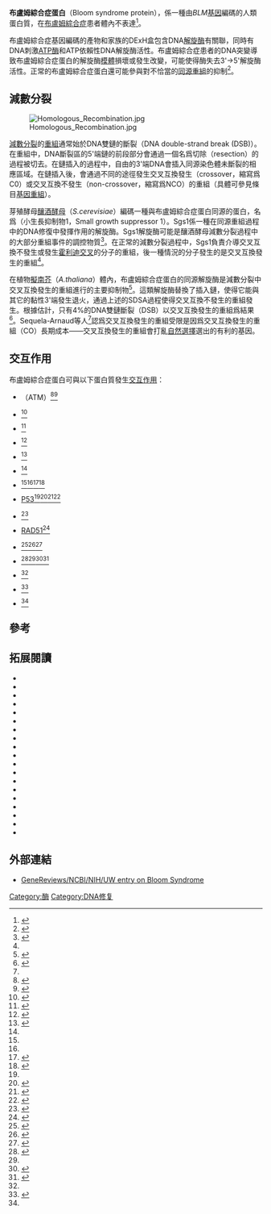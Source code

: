 {{PBB/641}}
'''布盧姆綜合症蛋白'''（Bloom syndrome protein），係一種由''BLM''[[基因|基因]]編碼的人類蛋白質，在[[布盧姆綜合症|布盧姆綜合症]]患者體內不表達<ref name="pmid9388193">{{cite journal | vauthors = Karow JK, Chakraverty RK, Hickson ID | title = The Bloom's syndrome gene product is a 3'-5' DNA helicase | journal = J Biol Chem | volume = 272 | issue = 49 | pages = 30611–4 | date = January 1998 | pmid = 9388193 | pmc =  | doi = 10.1074/jbc.272.49.30611 }}</ref>。

布盧姆綜合症基因編碼的產物和{{Link-en|RecQ|RecQ}}家族的DExH盒包含DNA[[解旋酶|解旋酶]]有關聯，同時有DNA刺激[[ATP酶|ATP酶]]和ATP依賴性DNA解旋酶活性。布盧姆綜合症患者的DNA突變導致布盧姆綜合症蛋白的解旋酶[[模體|模體]]損壞或發生改變，可能使得酶失去3'→5'解旋酶活性。正常的布盧姆綜合症蛋白還可能參與對不恰當的[[同源重組|同源重組]]的抑制<ref>{{cite web|title=Bloom syndrome|url=http://ghr.nlm.nih.gov/condition/bloom-syndrome|work=Genetics Home Reference|publisher=NIH|accessdate=19 March 2013|archive-date=2016-07-27|archive-url=https://web.archive.org/web/20160727232206/https://ghr.nlm.nih.gov/condition/bloom-syndrome|dead-url=no}}</ref>。

==減數分裂==
[[File:Homologous_Recombination.jpg|thumb]]

[[減數分裂|減數分裂]]的[[基因重組|重組]]通常始於DNA雙鏈的斷裂（DNA double-strand break (DSB)）。在重組中，DNA斷裂區的5'端鏈的前段部分會通過一個名爲切除（resection）的過程被切去。在鏈插入的過程中，自由的3'端DNA會插入同源染色體未斷裂的相應區域。在鏈插入後，會通過不同的途徑發生交叉互換發生（crossover，縮寫爲C0）或交叉互換不發生（non-crossover，縮寫爲NCO）的重組（具體可參見條目[[基因重組|基因重組]]）。

芽殖酵母[[釀酒酵母|釀酒酵母]]（''S.cerevisiae''）編碼一種與布盧姆綜合症蛋白同源的蛋白，名爲{{link-en|Sgs1|Sgs1}}（小生長抑制物1，Small growth suppressor 1）。Sgs1係一種在同源重組過程中的DNA修復中發揮作用的解旋酶。Sgs1解旋酶可能是釀酒酵母減數分裂過程中的大部分重組事件的調控物質<ref name=De>{{cite journal |vauthors=De Muyt A, Jessop L, Kolar E, Sourirajan A, Chen J, Dayani Y, Lichten M |title=BLM helicase ortholog Sgs1 is a central regulator of meiotic recombination intermediate metabolism |journal=Mol. Cell |volume=46 |issue=1 |pages=43–53 |year=2012 |pmid=22500736 |pmc=3328772 |doi=10.1016/j.molcel.2012.02.020 |url=}}</ref>。在正常的減數分裂過程中，Sgs1負責介導交叉互換不發生或發生[[霍利迪交叉|霍利迪交叉]]的分子的重組，後一種情況的分子發生的是交叉互換發生的重組<ref name=De />。

在植物[[擬南芥|擬南芥]]（''A.thaliana''）體內，布盧姆綜合症蛋白的同源解旋酶是減數分裂中交叉互換發生的重組進行的主要抑制物<ref name=Mazel>{{cite journal |vauthors=Séguéla-Arnaud M, Crismani W, Larchevêque C, Mazel J, Froger N, Choinard S, Lemhemdi A, Macaisne N, Van Leene J, Gevaert K, De Jaeger G, Chelysheva L, Mercier R |title=Multiple mechanisms limit meiotic crossovers: TOP3α and two BLM homologs antagonize crossovers in parallel to FANCM |journal=Proc. Natl. Acad. Sci. U.S.A. |volume=112 |issue=15 |pages=4713–8 |year=2015 |pmid=25825745 |pmc=4403193 |doi=10.1073/pnas.1423107112 |url=}}</ref>。這類解旋酶替換了插入鏈，使得它能與其它的黏性3'端發生退火，通過上述的SDSA過程使得交叉互換不發生的重組發生。根據估計，只有4%的DNA雙鏈斷裂（DSB）以交叉互換發生的重組爲結果<ref name="pmid22723424">{{vcite2 journal |vauthors=Crismani W, Girard C, Froger N, Pradillo M, Santos JL, Chelysheva L, Copenhaver GP, Horlow C, Mercier R |title=FANCM limits meiotic crossovers |journal=Science |volume=336 |issue=6088 |pages=1588–90 |year=2012 |pmid=22723424 |doi=10.1126/science.1220381 |url=}}</ref>。Sequela-Arnaud等人<ref name=Mazel />認爲交叉互換發生的重組受限是因爲交叉互換發生的重組（CO）長期成本——交叉互換發生的重組會打亂[[自然選擇|自然選擇]]選出的有利的基因。

== 交互作用 ==
布盧姆綜合症蛋白可與以下蛋白質發生[[蛋白質交互作用|交互作用]]：
{{div col|colwidth=20em}}
* {{link-en|運動失調性毛細血管擴張症突變蛋白|Ataxia telangiectasia mutated}}（ATM）<ref name = pmid10783165>{{cite journal | vauthors = Wang Y, Cortez D, Yazdi P, Neff N, Elledge SJ, Qin J | title = BASC, a super complex of BRCA1-associated proteins involved in the recognition and repair of aberrant DNA structures | journal = Genes Dev. | volume = 14 | issue = 8 | pages = 927–39 | date = April 2000 | pmid = 10783165 | pmc = 316544 | doi =  10.1101/gad.14.8.927}}</ref><ref name = pmid12034743>{{cite journal | vauthors = Beamish H, Kedar P, Kaneko H, Chen P, Fukao T, Peng C, Beresten S, Gueven N, Purdie D, Lees-Miller S, Ellis N, Kondo N, Lavin MF | title = Functional link between BLM defective in Bloom's syndrome and the ataxia-telangiectasia-mutated protein, ATM | journal = J. Biol. Chem. | volume = 277 | issue = 34 | pages = 30515–23 | date = August 2002 | pmid = 12034743 | doi = 10.1074/jbc.M203801200 }}</ref>
* {{link-en|CHAF1A|CHAF1A}}<ref name = pmid15143166>{{cite journal | vauthors = Jiao R, Bachrati CZ, Pedrazzi G, Kuster P, Petkovic M, Li JL, Egli D, Hickson ID, Stagljar I | title = Physical and functional interaction between the Bloom's syndrome gene product and the largest subunit of chromatin assembly factor 1 | url = https://archive.org/details/sim_molecular-and-cellular-biology_2004-06_24_11/page/4710 | journal = Mol. Cell. Biol. | volume = 24 | issue = 11 | pages = 4710–9 | date = June 2004 | pmid = 15143166 | pmc = 416397 | doi = 10.1128/MCB.24.11.4710-4719.2004 }}</ref>
* {{link-en|CHEK1|CHEK1}}<ref name = pmid15364958>{{cite journal | vauthors = Sengupta S, Robles AI, Linke SP, Sinogeeva NI, Zhang R, Pedeux R, Ward IM, Celeste A, Nussenzweig A, Chen J, Halazonetis TD, Harris CC | title = Functional interaction between BLM helicase and 53BP1 in a Chk1-mediated pathway during S-phase arrest | journal = J. Cell Biol. | volume = 166 | issue = 6 | pages = 801–13 | date = September 2004 | pmid = 15364958 | pmc = 2172115 | doi = 10.1083/jcb.200405128 }}</ref> 
* {{link-en|FANCM|FANCM}}<ref>{{cite journal | vauthors = Deans AJ, West SC | title = FANCM connects the genome instability disorders Bloom's Syndrome and Fanconi Anemia | journal = Mol. Cell | volume = 36 | issue = 6 | pages = 943–53 | date = 24 December 2009 | pmid = 20064461 | doi = 10.1016/j.molcel.2009.12.006 }}</ref> 
* {{link-en|摺片形結構特異性內切酶1|Flap structure-specific endonuclease 1|FEN1}}<ref name = pmid14688284>{{cite journal | vauthors = Sharma S, Sommers JA, Wu L, Bohr VA, Hickson ID, Brosh RM | title = Stimulation of flap endonuclease-1 by the Bloom's syndrome protein | journal = J. Biol. Chem. | volume = 279 | issue = 11 | pages = 9847–56 | date = March 2004 | pmid = 14688284 | doi = 10.1074/jbc.M309898200 }}</ref>
* {{link-en|H2AFX|H2AFX}}<ref name = pmid15364958/> 
* {{link-en|MLH1|MLH1}}<ref name = pmid10783165/><ref name = pmid11470874/><ref name = pmid11325959>{{cite journal | vauthors = Langland G, Kordich J, Creaney J, Goss KH, Lillard-Wetherell K, Bebenek K, Kunkel TA, Groden J | title = The Bloom's syndrome protein (BLM) interacts with MLH1 but is not required for DNA mismatch repair | journal = J. Biol. Chem. | volume = 276 | issue = 32 | pages = 30031–5 | date = August 2001 | pmid = 11325959 | doi = 10.1074/jbc.M009664200 }}</ref><ref name = pmid11691925>{{cite journal | vauthors = Pedrazzi G, Perrera C, Blaser H, Kuster P, Marra G, Davies SL, Ryu GH, Freire R, Hickson ID, Jiricny J, Stagljar I | title = Direct association of Bloom's syndrome gene product with the human mismatch repair protein MLH1 | journal = Nucleic Acids Res. | volume = 29 | issue = 21 | pages = 4378–86 | date = November 2001 | pmid = 11691925 | pmc = 60193 | doi =  10.1093/nar/29.21.4378}}</ref>
* [[P53|P53]]<ref name = pmid15364958/><ref name = pmid11399766>{{cite journal | vauthors = Wang XW, Tseng A, Ellis NA, Spillare EA, Linke SP, Robles AI, Seker H, Yang Q, Hu P, Beresten S, Bemmels NA, Garfield S, Harris CC | title = Functional interaction of p53 and BLM DNA helicase in apoptosis | journal = J. Biol. Chem. | volume = 276 | issue = 35 | pages = 32948–55 | date = August 2001 | pmid = 11399766 | doi = 10.1074/jbc.M103298200 }}</ref><ref name = pmid11781842>{{cite journal | vauthors = Garkavtsev IV, Kley N, Grigorian IA, Gudkov AV | title = The Bloom syndrome protein interacts and cooperates with p53 in regulation of transcription and cell growth control | journal = Oncogene | volume = 20 | issue = 57 | pages = 8276–80 | date = December 2001 | pmid = 11781842 | doi = 10.1038/sj.onc.1205120 }}</ref><ref name = pmid12080066>{{cite journal | vauthors = Yang Q, Zhang R, Wang XW, Spillare EA, Linke SP, Subramanian D, Griffith JD, Li JL, Hickson ID, Shen JC, Loeb LA, Mazur SJ, Appella E, Brosh RM, Karmakar P, Bohr VA, Harris CC | title = The processing of Holliday junctions by BLM and WRN helicases is regulated by p53 | journal = J. Biol. Chem. | volume = 277 | issue = 35 | pages = 31980–7 | date = August 2002 | pmid = 12080066 | doi = 10.1074/jbc.M204111200 }}</ref>
* {{link-en|RAD51L3|RAD51L3}}<ref name = pmid12975363>{{cite journal | vauthors = Braybrooke JP, Li JL, Wu L, Caple F, Benson FE, Hickson ID | title = Functional interaction between the Bloom's syndrome helicase and the RAD51 paralog, RAD51L3 (RAD51D) | journal = J. Biol. Chem. | volume = 278 | issue = 48 | pages = 48357–66 | date = November 2003 | pmid = 12975363 | doi = 10.1074/jbc.M308838200 }}</ref>
* [[RAD51|RAD51]]<ref name = pmid11278509>{{cite journal | vauthors = Wu L, Davies SL, Levitt NC, Hickson ID | title = Potential role for the BLM helicase in recombinational repair via a conserved interaction with RAD51 | journal = J. Biol. Chem. | volume = 276 | issue = 22 | pages = 19375–81 | date = June 2001 | pmid = 11278509 | doi = 10.1074/jbc.M009471200 }}</ref>
* {{link-en|複製蛋白質A1|Replication protein A1|RPA1}}<ref name = pmid10825162>{{cite journal | vauthors = Brosh RM, Li JL, Kenny MK, Karow JK, Cooper MP, Kureekattil RP, Hickson ID, Bohr VA | title = Replication protein A physically interacts with the Bloom's syndrome protein and stimulates its helicase activity | journal = J. Biol. Chem. | volume = 275 | issue = 31 | pages = 23500–8 | date = August 2000 | pmid = 10825162 | doi = 10.1074/jbc.M001557200 }}</ref><ref name = pmid12181313>{{cite journal | vauthors = Opresko PL, von Kobbe C, Laine JP, Harrigan J, Hickson ID, Bohr VA | title = Telomere-binding protein TRF2 binds to and stimulates the Werner and Bloom syndrome helicases | journal = J. Biol. Chem. | volume = 277 | issue = 43 | pages = 41110–9 | date = October 2002 | pmid = 12181313 | doi = 10.1074/jbc.M205396200 }}</ref><ref name = pmid11950880>{{cite journal | vauthors = Moens PB, Kolas NK, Tarsounas M, Marcon E, Cohen PE, Spyropoulos B | title = The time course and chromosomal localization of recombination-related proteins at meiosis in the mouse are compatible with models that can resolve the early DNA-DNA interactions without reciprocal recombination | journal = J. Cell. Sci. | volume = 115 | issue = Pt 8 | pages = 1611–22 | date = April 2002 | pmid = 11950880 | doi =  }}</ref>
* {{link-en|TOP3A|TOP3A}}<ref name = pmid11470874>{{cite journal | vauthors = Freire R, d'Adda Di Fagagna F, Wu L, Pedrazzi G, Stagljar I, Hickson ID, Jackson SP | title = Cleavage of the Bloom's syndrome gene product during apoptosis by caspase-3 results in an impaired interaction with topoisomerase IIIalpha | journal = Nucleic Acids Res. | volume = 29 | issue = 15 | pages = 3172–80 | date = August 2001 | pmid = 11470874 | pmc = 55826 | doi =  10.1093/nar/29.15.3172}}</ref><ref name = pmid10825162/><ref name = pmid10734115>{{cite journal | vauthors = Wu L, Davies SL, North PS, Goulaouic H, Riou JF, Turley H, Gatter KC, Hickson ID | title = The Bloom's syndrome gene product interacts with topoisomerase III | journal = J. Biol. Chem. | volume = 275 | issue = 13 | pages = 9636–44 | date = March 2000 | pmid = 10734115 | doi =  10.1074/jbc.275.13.9636}}</ref><ref name = pmid11406610>{{cite journal | vauthors = Hu P, Beresten SF, van Brabant AJ, Ye TZ, Pandolfi PP, Johnson FB, Guarente L, Ellis NA | title = Evidence for BLM and Topoisomerase IIIalpha interaction in genomic stability | journal = Hum. Mol. Genet. | volume = 10 | issue = 12 | pages = 1287–98 | date = June 2001 | pmid = 11406610 | doi =  10.1093/hmg/10.12.1287}}</ref> 
* {{link-en|TP53BP1|TP53BP1}}<ref name = pmid15364958/>
* {{link-en|沃納綜合症ATP依賴性解旋|Werner syndrome ATP-dependent helicase|WRN}}<ref name = pmid11919194>{{cite journal | vauthors = von Kobbe C, Karmakar P, Dawut L, Opresko P, Zeng X, Brosh RM, Hickson ID, Bohr VA | title = Colocalization, physical, and functional interaction between Werner and Bloom syndrome proteins | journal = J. Biol. Chem. | volume = 277 | issue = 24 | pages = 22035–44 | date = June 2002 | pmid = 11919194 | doi = 10.1074/jbc.M200914200 }}</ref>
* {{link-en|XRCC2|XRCC2}}<ref name = pmid12975363/> 
{{Div col end}}
{{Clear}}

== 參考 ==
{{Reflist|35em}}

== 拓展閱讀 ==
{{Refbegin|35em}}
* {{cite journal | vauthors = Woo LL, Onel K, Ellis NA | title = The broken genome: genetic and pharmacologic approaches to breaking DNA | journal = Ann. Med. | volume = 39 | issue = 3 | pages = 208–18 | year = 2007 | pmid = 17457718 | doi = 10.1080/08035250601167136 }}
* {{cite journal | vauthors = McDaniel LD, Schultz RA | title = Elevated sister chromatid exchange phenotype of Bloom syndrome cells is complemented by human chromosome 15 | journal = Proc. Natl. Acad. Sci. U.S.A. | volume = 89 | issue = 17 | pages = 7968–72 | year = 1992 | pmid = 1518822 | pmc = 49836 | doi = 10.1073/pnas.89.17.7968 }}
* {{cite journal | vauthors = Ellis NA, Groden J, Ye TZ, Straughen J, Lennon DJ, Ciocci S, Proytcheva M, German J | title = The Bloom's syndrome gene product is homologous to RecQ helicases | journal = Cell | volume = 83 | issue = 4 | pages = 655–66 | year = 1995 | pmid = 7585968 | doi = 10.1016/0092-8674(95)90105-1 }}
* {{cite journal | vauthors = German J, Roe AM, Leppert MF, Ellis NA | title = Bloom syndrome: an analysis of consanguineous families assigns the locus mutated to chromosome band 15q26.1 | journal = Proc. Natl. Acad. Sci. U.S.A. | volume = 91 | issue = 14 | pages = 6669–73 | year = 1994 | pmid = 8022833 | pmc = 44264 | doi = 10.1073/pnas.91.14.6669 }}
* {{cite journal | vauthors = Foucault F, Vaury C, Barakat A, Thibout D, Planchon P, Jaulin C, Praz F, Amor-Guéret M | title = Characterization of a new BLM mutation associated with a topoisomerase II alpha defect in a patient with Bloom's syndrome | journal = Hum. Mol. Genet. | volume = 6 | issue = 9 | pages = 1427–34 | year = 1998 | pmid = 9285778 | doi = 10.1093/hmg/6.9.1427 }}
* {{cite journal | vauthors = Kaneko H, Orii KO, Matsui E, Shimozawa N, Fukao T, Matsumoto T, Shimamoto A, Furuichi Y, Hayakawa S, Kasahara K, Kondo N | title = BLM (the causative gene of Bloom syndrome) protein translocation into the nucleus by a nuclear localization signal | journal = Biochem. Biophys. Res. Commun. | volume = 240 | issue = 2 | pages = 348–53 | year = 1997 | pmid = 9388480 | doi = 10.1006/bbrc.1997.7648 }}
* {{cite journal | vauthors = Wu L, Davies SL, North PS, Goulaouic H, Riou JF, Turley H, Gatter KC, Hickson ID | title = The Bloom's syndrome gene product interacts with topoisomerase III | journal = J. Biol. Chem. | volume = 275 | issue = 13 | pages = 9636–44 | year = 2000 | pmid = 10734115 | doi = 10.1074/jbc.275.13.9636 }}
* {{cite journal | vauthors = Yankiwski V, Marciniak RA, Guarente L, Neff NF | title = Nuclear structure in normal and Bloom syndrome cells | journal = Proc. Natl. Acad. Sci. U.S.A. | volume = 97 | issue = 10 | pages = 5214–9 | year = 2000 | pmid = 10779560 | pmc = 25808 | doi = 10.1073/pnas.090525897 }}
* {{cite journal | vauthors = Wang Y, Cortez D, Yazdi P, Neff N, Elledge SJ, Qin J | title = BASC, a super complex of BRCA1-associated proteins involved in the recognition and repair of aberrant DNA structures | journal = Genes Dev. | volume = 14 | issue = 8 | pages = 927–39 | year = 2000 | pmid = 10783165 | pmc = 316544 | doi =  10.1101/gad.14.8.927}}
* {{cite journal | vauthors = Karow JK, Constantinou A, Li JL, West SC, Hickson ID | title = The Bloom's syndrome gene product promotes branch migration of Holliday junctions | journal = Proc. Natl. Acad. Sci. U.S.A. | volume = 97 | issue = 12 | pages = 6504–8 | year = 2000 | pmid = 10823897 | pmc = 18638 | doi = 10.1073/pnas.100448097 }}
* {{cite journal | vauthors = Brosh RM, Li JL, Kenny MK, Karow JK, Cooper MP, Kureekattil RP, Hickson ID, Bohr VA | title = Replication protein A physically interacts with the Bloom's syndrome protein and stimulates its helicase activity | journal = J. Biol. Chem. | volume = 275 | issue = 31 | pages = 23500–8 | year = 2000 | pmid = 10825162 | doi = 10.1074/jbc.M001557200 }}
* {{cite journal | vauthors = Dutertre S, Ababou M, Onclercq R, Delic J, Chatton B, Jaulin C, Amor-Guéret M | title = Cell cycle regulation of the endogenous wild type Bloom's syndrome DNA helicase | journal = Oncogene | volume = 19 | issue = 23 | pages = 2731–8 | year = 2000 | pmid = 10851073 | doi = 10.1038/sj.onc.1203595 }}
* {{cite journal | vauthors = Barakat A, Ababou M, Onclercq R, Dutertre S, Chadli E, Hda N, Benslimane A, Amor-Guéret M | title = Identification of a novel BLM missense mutation (2706T>C) in a Moroccan patient with Bloom's syndrome | journal = Hum. Mutat. | volume = 15 | issue = 6 | pages = 584–5 | year = 2000 | pmid = 10862105 | doi = 10.1002/1098-1004(200006)15:6<584::AID-HUMU28>3.0.CO;2-I }}
* {{cite journal | vauthors = Brosh RM, Karow JK, White EJ, Shaw ND, Hickson ID, Bohr VA | title = Potent inhibition of Werner and Bloom helicases by DNA minor groove binding drugs | journal = Nucleic Acids Res. | volume = 28 | issue = 12 | pages = 2420–30 | year = 2000 | pmid = 10871376 | pmc = 102731 | doi = 10.1093/nar/28.12.2420 }}
* {{cite journal | vauthors = Wu L, Davies SL, Levitt NC, Hickson ID | title = Potential role for the BLM helicase in recombinational repair via a conserved interaction with RAD51 | journal = J. Biol. Chem. | volume = 276 | issue = 22 | pages = 19375–81 | year = 2001 | pmid = 11278509 | doi = 10.1074/jbc.M009471200 }}
* {{cite journal | vauthors = Langland G, Kordich J, Creaney J, Goss KH, Lillard-Wetherell K, Bebenek K, Kunkel TA, Groden J | title = The Bloom's syndrome protein (BLM) interacts with MLH1 but is not required for DNA mismatch repair | journal = J. Biol. Chem. | volume = 276 | issue = 32 | pages = 30031–5 | year = 2001 | pmid = 11325959 | doi = 10.1074/jbc.M009664200 }}
* {{cite journal | vauthors = Wang XW, Tseng A, Ellis NA, Spillare EA, Linke SP, Robles AI, Seker H, Yang Q, Hu P, Beresten S, Bemmels NA, Garfield S, Harris CC | title = Functional interaction of p53 and BLM DNA helicase in apoptosis | journal = J. Biol. Chem. | volume = 276 | issue = 35 | pages = 32948–55 | year = 2001 | pmid = 11399766 | doi = 10.1074/jbc.M103298200 }}
* {{cite journal | vauthors = Hu P, Beresten SF, van Brabant AJ, Ye TZ, Pandolfi PP, Johnson FB, Guarente L, Ellis NA | title = Evidence for BLM and Topoisomerase IIIalpha interaction in genomic stability | journal = Hum. Mol. Genet. | volume = 10 | issue = 12 | pages = 1287–98 | year = 2001 | pmid = 11406610 | doi = 10.1093/hmg/10.12.1287 }}
* {{cite journal | vauthors = Freire R, d'Adda Di Fagagna F, Wu L, Pedrazzi G, Stagljar I, Hickson ID, Jackson SP | title = Cleavage of the Bloom's syndrome gene product during apoptosis by caspase-3 results in an impaired interaction with topoisomerase IIIα | journal = Nucleic Acids Res. | volume = 29 | issue = 15 | pages = 3172–80 | year = 2001 | pmid = 11470874 | pmc = 55826 | doi = 10.1093/nar/29.15.3172 }}
{{Refend}}

== 外部連結 ==
* [http://www.ncbi.nlm.nih.gov/bookshelf/br.fcgi?book=gene&part=bloom GeneReviews/NCBI/NIH/UW entry on Bloom Syndrome] {{Wayback|url=http://www.ncbi.nlm.nih.gov/bookshelf/br.fcgi?book=gene&part=bloom |date=20100602062221 }}

{{DNA修復}}

[[Category:酶|Category:酶]]
[[Category:DNA修复|Category:DNA修复]]